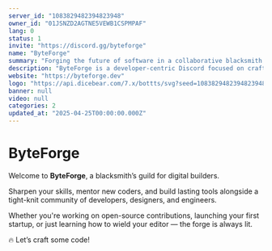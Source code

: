 ```yaml
---
server_id: "1083829482394823948"
owner_id: "01JSNZD2AGTNE5VEWB1CSPMPAF"
lang: 0
status: 1
invite: "https://discord.gg/byteforge"
name: "ByteForge"
summary: "Forging the future of software in a collaborative blacksmith's guild."
description: "ByteForge is a developer-centric Discord focused on crafting clean code, building tools, and mentoring aspiring creators in an inclusive forge-like community."
website: "https://byteforge.dev"
logo: "https://api.dicebear.com/7.x/bottts/svg?seed=1083829482394823948"
banner: null
video: null
categories: 2
updated_at: "2025-04-25T00:00:00.000Z"
---
```


# ByteForge

Welcome to **ByteForge**, a blacksmith’s guild for digital builders.

Sharpen your skills, mentor new coders, and build lasting tools alongside a tight-knit community of developers, designers, and engineers.

Whether you're working on open-source contributions, launching your first startup, or just learning how to wield your editor — the forge is always lit.

🔥 Let’s craft some code!
